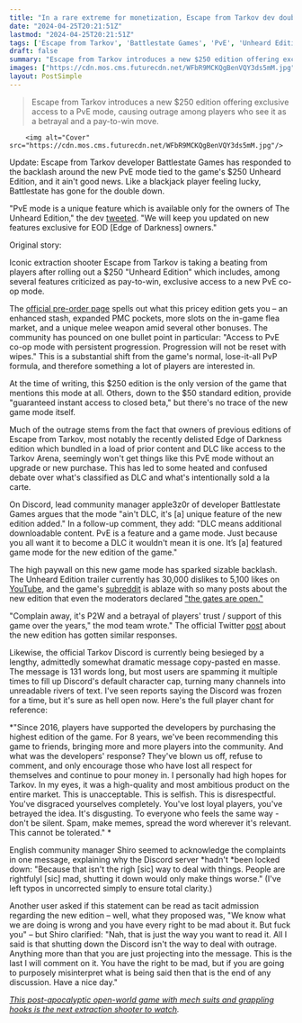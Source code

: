 ```yaml
---
title: "In a rare extreme for monetization, Escape from Tarkov dev doubles down on locking new PvE mode behind $250 edition as players chant 'this cannot be tolerated'"
date: "2024-04-25T20:21:51Z"
lastmod: "2024-04-25T20:21:51Z"
tags: ['Escape from Tarkov', 'Battlestate Games', 'PvE', 'Unheard Edition', 'YouTube', 'Reddit', 'Discord']
draft: false
summary: "Escape from Tarkov introduces a new $250 edition offering exclusive access to a PvE mode, causing outrage among players who see it as a betrayal and a pay-to-win move."
images: ["https://cdn.mos.cms.futurecdn.net/WFbR9MCKQgBenVQY3ds5mM.jpg"]
layout: PostSimple
---
```

> Escape from Tarkov introduces a new $250 edition offering exclusive access to a PvE mode, causing outrage among players who see it as a betrayal and a pay-to-win move.


        <img alt="Cover" src="https://cdn.mos.cms.futurecdn.net/WFbR9MCKQgBenVQY3ds5mM.jpg"/>
        
Update: Escape from Tarkov developer Battlestate Games has responded to the backlash around the new PvE mode tied to the game's $250 Unheard Edition, and it ain't good news. Like a blackjack player feeling lucky, Battlestate has gone for the double down.  

"PvE mode is a unique feature which is available only for the owners of The Unheard Edition," the dev [tweeted](https://x.com/tarkov/status/1783574632550842414). "We will keep you updated on new features exclusive for EOD [Edge of Darkness] owners."

Original story:

Iconic extraction shooter Escape from Tarkov is taking a beating from players after rolling out a $250 "Unheard Edition" which includes, among several features criticized as pay-to-win, exclusive access to a new PvE co-op mode. 

The [<u>official pre-order page</u>](https://www.escapefromtarkov.com/preorder-page) spells out what this pricey edition gets you – an enhanced stash, expanded PMC pockets, more slots on the in-game flea market, and a unique melee weapon amid several other bonuses. The community has pounced on one bullet point in particular: "Access to PvE co-op mode with persistent progression. Progression will not be reset with wipes." This is a substantial shift from the game's normal, lose-it-all PvP formula, and therefore something a lot of players are interested in. 

At the time of writing, this $250 edition is the only version of the game that mentions this mode at all. Others, down to the $50 standard edition, provide "guaranteed instant access to closed beta," but there's no trace of the new game mode itself. 

Much of the outrage stems from the fact that owners of previous editions of Escape from Tarkov, most notably the recently delisted Edge of Darkness edition which bundled in a load of prior content and DLC like access to the Tarkov Arena, seemingly won't get things like this PvE mode without an upgrade or new purchase. This has led to some heated and confused debate over what's classified as DLC and what's intentionally sold a la carte. 

On Discord, lead community manager apple3z0r of developer Battlestate Games argues that the mode "ain't DLC, it's [a] unique feature of the new edition added." In a follow-up comment, they add: "DLC means additional downloadable content. PvE is a feature and a game mode. Just because you all want it to become a DLC it wouldn't mean it is one. It’s [a] featured game mode for the new edition of the game."

The high paywall on this new game mode has sparked sizable backlash. The Unheard Edition trailer currently has 30,000 dislikes to 5,100 likes on [YouTube](https://www.gamesradar.com/uk/tag/youtube/), and the game's [<u>subreddit</u>](https://www.reddit.com/r/EscapefromTarkov/) is ablaze with so many posts about the new edition that even the moderators declared [<u>"the gates are open."</u>](https://www.reddit.com/r/EscapefromTarkov/comments/1ccs2zk/the_gates_are_open_post_about_the_new_edition_of/) 

"Complain away, it's P2W and a betrayal of players' trust / support of this game over the years," the mod team wrote." The official Twitter [<u>post</u>](https://twitter.com/tarkov/status/1783394315730915587) about the new edition has gotten similar responses. 

Likewise, the official Tarkov Discord is currently being besieged by a lengthy, admittedly somewhat dramatic message copy-pasted en masse. The message is 131 words long, but most users are spamming it multiple times to fill up Discord's default character cap, turning many channels into unreadable rivers of text. I've seen reports saying the Discord was frozen for a time, but it's sure as hell open now. Here's the full player chant for reference: 

*"Since 2016, players have supported the developers by purchasing the highest edition of the game. For 8 years, we've been recommending this game to friends, bringing more and more players into the community. And what was the developers' response? They've blown us off, refuse to comment, and only encourage those who have lost all respect for themselves and continue to pour money in. I personally had high hopes for Tarkov. In my eyes, it was a high-quality and most ambitious product on the entire market. This is unacceptable. This is selfish. This is disrespectful. You've disgraced yourselves completely. You've lost loyal players, you've betrayed the idea. It's disgusting. To everyone who feels the same way - don't be silent. Spam, make memes, spread the word wherever it's relevant. This cannot be tolerated." *

English community manager Shiro seemed to acknowledge the complaints in one message, explaining why the Discord server *hadn't *been locked down: "Because that isn't the righ [sic] way to deal with things. People are rightfulyl [sic] mad, shutting it down would only make things worse." (I've left typos in uncorrected simply to ensure total clarity.) 

Another user asked if this statement can be read as tacit admission regarding the new edition – well, what they proposed was, "We know what we are doing is wrong and you have every right to be mad about it. But fuck you" – but Shiro clarified: "Nah, that is just the way you want to read it. All I said is that shutting down the Discord isn't the way to deal with outrage. Anything more than that you are just projecting into the message. This is the last I will comment on it. You have the right to be mad, but if you are going to purposely misinterpret what is being said then that is the end of any discussion. Have a nice day." 

[<u><em>This post-apocalyptic open-world game with mech suits and grappling hooks is the next extraction shooter to watch</em></u>](https://www.gamesradar.com/this-post-apocalyptic-open-world-game-with-mech-suits-and-grappling-hooks-is-the-next-extraction-shooter-to-watch/)*.*
        